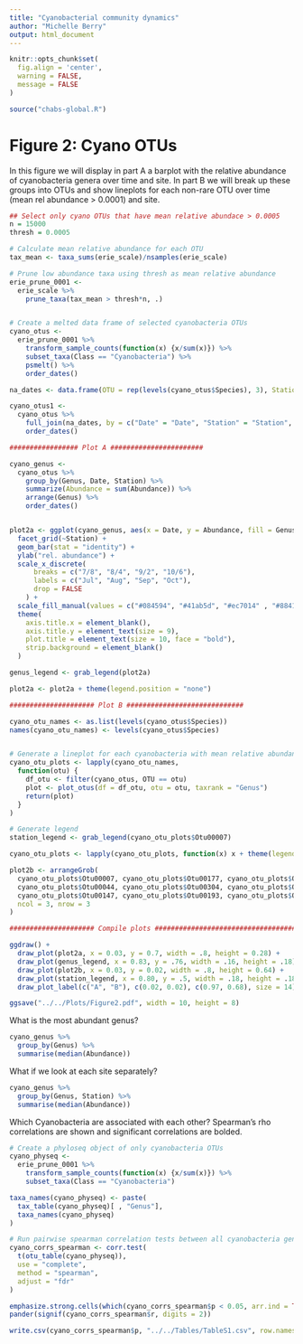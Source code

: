 ```yaml
---
title: "Cyanobacterial community dynamics"
author: "Michelle Berry"
output: html_document
---
```


```r

knitr::opts_chunk$set(
  fig.align = 'center', 
  warning = FALSE, 
  message = FALSE
)

```

```r
source("chabs-global.R")
```

# Figure 2: Cyano OTUs
In this figure we will display in part A a barplot with the relative abundance of
cyanobacteria genera over time and site. In part B we will break up these groups
into OTUs and show lineplots for each non-rare OTU over time (mean rel abundance > 0.0001) and site. 


```r
## Select only cyano OTUs that have mean relative abundace > 0.0005
n = 15000
thresh = 0.0005

# Calculate mean relative abundance for each OTU
tax_mean <- taxa_sums(erie_scale)/nsamples(erie_scale)

# Prune low abundance taxa using thresh as mean relative abundance
erie_prune_0001 <- 
  erie_scale %>%
    prune_taxa(tax_mean > thresh*n, .)


# Create a melted data frame of selected cyanobacteria OTUs
cyano_otus <- 
  erie_prune_0001 %>%
    transform_sample_counts(function(x) {x/sum(x)}) %>%
    subset_taxa(Class == "Cyanobacteria") %>%
    psmelt() %>%
    order_dates()
```

```r
na_dates <- data.frame(OTU = rep(levels(cyano_otus$Species), 3), Station = c(rep("nearshore1", 9), rep("nearshore2", 9), rep("offshore", 9)), Date = rep("8/11", 27))

cyano_otus1 <- 
  cyano_otus %>%
    full_join(na_dates, by = c("Date" = "Date", "Station" = "Station", "OTU" = "OTU")) %>%
    order_dates()
```

```r
################# Plot A #######################

cyano_genus <-
  cyano_otus %>%
    group_by(Genus, Date, Station) %>%
    summarize(Abundance = sum(Abundance)) %>%
    arrange(Genus) %>%
    order_dates()


plot2a <- ggplot(cyano_genus, aes(x = Date, y = Abundance, fill = Genus)) +
  facet_grid(~Station) +
  geom_bar(stat = "identity") +
  ylab("rel. abundance") + 
  scale_x_discrete(
      breaks = c("7/8", "8/4", "9/2", "10/6"),
      labels = c("Jul", "Aug", "Sep", "Oct"),
      drop = FALSE
    ) +
  scale_fill_manual(values = c("#084594", "#41ab5d", "#ec7014" , "#88419d", "#f768a1")) + 
  theme(
    axis.title.x = element_blank(),
    axis.title.y = element_text(size = 9),
    plot.title = element_text(size = 10, face = "bold"),
    strip.background = element_blank()
  ) 

genus_legend <- grab_legend(plot2a)

plot2a <- plot2a + theme(legend.position = "none")
```



```r


##################### Plot B #############################

cyano_otu_names <- as.list(levels(cyano_otus$Species))
names(cyano_otu_names) <- levels(cyano_otus$Species)


# Generate a lineplot for each cyanobacteria with mean relative abundance > 0.0001
cyano_otu_plots <- lapply(cyano_otu_names, 
  function(otu) {
    df_otu <- filter(cyano_otus, OTU == otu)
    plot <- plot_otus(df = df_otu, otu = otu, taxrank = "Genus") 
    return(plot)
  }
)

# Generate legend
station_legend <- grab_legend(cyano_otu_plots$Otu00007)

cyano_otu_plots <- lapply(cyano_otu_plots, function(x) x + theme(legend.position = "none") )

plot2b <- arrangeGrob(
  cyano_otu_plots$Otu00007, cyano_otu_plots$Otu00177, cyano_otu_plots$Otu00005,
  cyano_otu_plots$Otu00044, cyano_otu_plots$Otu00304, cyano_otu_plots$Otu00037, 
  cyano_otu_plots$Otu00147, cyano_otu_plots$Otu00193, cyano_otu_plots$Otu00049,
  ncol = 3, nrow = 3
)


```


```r
##################### Compile plots #####################################

ggdraw() +
  draw_plot(plot2a, x = 0.03, y = 0.7, width = .8, height = 0.28) +
  draw_plot(genus_legend, x = 0.83, y = .76, width = .16, height = .18) + 
  draw_plot(plot2b, x = 0.03, y = 0.02, width = .8, height = 0.64) +
  draw_plot(station_legend, x = 0.80, y = .5, width = .18, height = .18) + 
  draw_plot_label(c("A", "B"), c(0.02, 0.02), c(0.97, 0.68), size = 14) 

ggsave("../../Plots/Figure2.pdf", width = 10, height = 8) 

```

What is the most abundant genus?
```r
cyano_genus %>%
  group_by(Genus) %>%
  summarise(median(Abundance))

```

What if we look at each site separately?
```r
cyano_genus %>%
  group_by(Genus, Station) %>%
  summarise(median(Abundance))
```

Which Cyanobacteria are associated with each other? Spearman's rho
correlations are shown and significant
correlations are bolded. 
```r

# Create a phyloseq object of only cyanobacteria OTUs
cyano_physeq <- 
  erie_prune_0001 %>%
    transform_sample_counts(function(x) {x/sum(x)}) %>%
    subset_taxa(Class == "Cyanobacteria")

taxa_names(cyano_physeq) <- paste(
  tax_table(cyano_physeq)[ , "Genus"], 
  taxa_names(cyano_physeq)
)

# Run pairwise spearman correlation tests between all cyanobacteria genera.
cyano_corrs_spearman <- corr.test(
  t(otu_table(cyano_physeq)), 
  use = "complete", 
  method = "spearman", 
  adjust = "fdr"
)

emphasize.strong.cells(which(cyano_corrs_spearman$p < 0.05, arr.ind = TRUE))
pander(signif(cyano_corrs_spearman$r, digits = 2))

write.csv(cyano_corrs_spearman$p, "../../Tables/TableS1.csv", row.names = FALSE)

```
